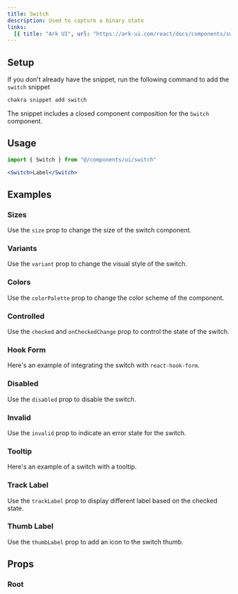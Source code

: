 ```yaml
---
title: Switch
description: Used to capture a binary state
links:
  [{ title: "Ark UI", url: "https://ark-ui.com/react/docs/components/switch" }]
---
```


<ExampleTabs name="switch-basic" />

## Setup

If you don't already have the snippet, run the following command to add the
`switch` snippet

```sh
chakra snippet add switch
```

The snippet includes a closed component composition for the `Switch` component.

## Usage

```jsx
import { Switch } from "@/components/ui/switch"
```

```jsx
<Switch>Label</Switch>
```

## Examples

### Sizes

Use the `size` prop to change the size of the switch component.

<ExampleTabs name="switch-with-sizes" />

### Variants

Use the `variant` prop to change the visual style of the switch.

<ExampleTabs name="switch-with-variants" />

### Colors

Use the `colorPalette` prop to change the color scheme of the component.

<ExampleTabs name="switch-with-colors" />

### Controlled

Use the `checked` and `onCheckedChange` prop to control the state of the switch.

<ExampleTabs name="switch-controlled" />

### Hook Form

Here's an example of integrating the switch with `react-hook-form`.

<ExampleTabs name="switch-with-hook-form" />

### Disabled

Use the `disabled` prop to disable the switch.

<ExampleTabs name="switch-with-disabled" />

### Invalid

Use the `invalid` prop to indicate an error state for the switch.

<ExampleTabs name="switch-with-invalid" />

### Tooltip

Here's an example of a switch with a tooltip.

<ExampleTabs name="switch-with-tooltip" />

### Track Label

Use the `trackLabel` prop to display different label based on the checked state.

<ExampleTabs name="switch-with-track-label" />

### Thumb Label

Use the `thumbLabel` prop to add an icon to the switch thumb.

<ExampleTabs name="switch-with-thumb-label" />

## Props

### Root

<PropTable component="Switch" part="Root" />
